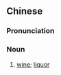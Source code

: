==Chinese==
{{zh-forms|s=麹秀才|type=12}}

===Pronunciation===
{{zh-pron
|m=qúxiùcái
|cat=n
}}

===Noun===
{{zh-noun}}

# [[wine]]; [[liquor]]